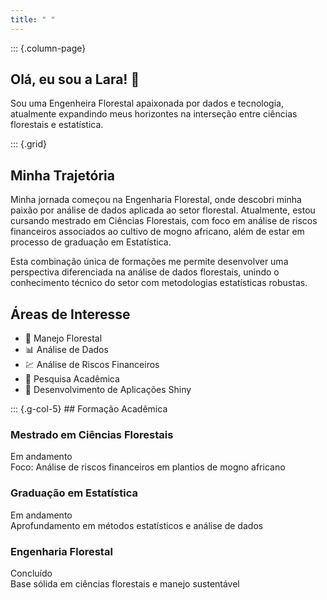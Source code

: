 ```yaml
---
title: " "
---
```


::: {.column-page}

::: {.about-header}
# Olá, eu sou a Lara! 👋

::: {.lead}
Sou uma Engenheira Florestal apaixonada por dados e tecnologia, atualmente expandindo meus horizontes na interseção entre ciências florestais e estatística.
:::
:::

::: {.grid}

::: {.g-col-7}
## Minha Trajetória

Minha jornada começou na Engenharia Florestal, onde descobri minha paixão por análise de dados aplicada ao setor florestal. Atualmente, estou cursando mestrado em Ciências Florestais, com foco em análise de riscos financeiros associados ao cultivo de mogno africano, além de estar em processo de graduação em Estatística.

Esta combinação única de formações me permite desenvolver uma perspectiva diferenciada na análise de dados florestais, unindo o conhecimento técnico do setor com metodologias estatísticas robustas.

## Áreas de Interesse

- 🌳 Manejo Florestal
- 📊 Análise de Dados
- 💹 Análise de Riscos Financeiros
- 🔬 Pesquisa Acadêmica
- 📱 Desenvolvimento de Aplicações Shiny
:::

::: {.g-col-5}
## Formação Acadêmica

::: {.timeline}
### Mestrado em Ciências Florestais
Em andamento  
Foco: Análise de riscos financeiros em plantios de mogno africano

### Graduação em Estatística
Em andamento  
Aprofundamento em métodos estatísticos e análise de dados

### Engenharia Florestal
Concluído  
Base sólida em ciências florestais e manejo sustentável
:::
